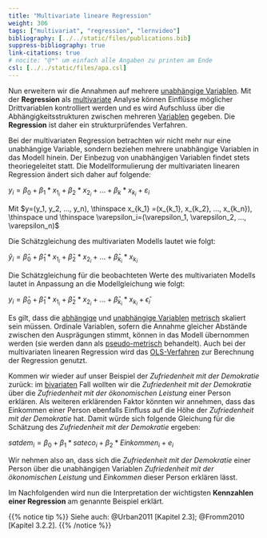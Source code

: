 ```yaml
---
title: "Multivariate lineare Regression"
weight: 306
tags: ["multivariat", "regression", "lernvideo"]
bibliography: [../../static/files/publications.bib]
suppress-bibliography: true
link-citations: true
# nocite: "@*" um einfach alle Angaben zu printen am Ende
csl: [../../static/files/apa.csl]
---
```


Nun erweitern wir die Annahmen auf mehrere [unabhängige Variablen](../../glossar/unabhaengigevariable/index.html). Mit der **Regression** als [multivariate](../../glossar/multivariat/index.html) Analyse können Einflüsse möglicher Drittvariablen kontrolliert werden und es wird Aufschluss über die Abhängigkeitsstrukturen zwischen mehreren [Variablen](../../glossar/variable/index.html) gegeben. Die **Regression** ist daher ein strukturprüfendes Verfahren.

Bei der multivariaten Regression betrachten wir nicht mehr nur eine unabhängige Variable, sondern beziehen mehrere unabhängige Variablen in das Modell hinein. Der Einbezug von unabhängigen Variablen findet stets theoriegeleitet statt. Die Modellformulierung der multivariaten linearen Regression ändert sich daher auf folgende:

$y_i = \beta_0 + \beta_1 \ast x_{1_i} + \beta_2 \ast x_{2_i} + ... + \beta_k \ast x_{k_i} + \varepsilon_i$

Mit $y=(y_1, y_2, ..., y_n), \thinspace x_{k_1} =(x_{k_1}, x_{k_2}, ..., x_{k_n}), \thinspace und \thinspace \varepsilon_i=(\varepsilon_1, \varepsilon_2, ..., \varepsilon_n)$

Die Schätzgleichung des multivariaten Modells lautet wie folgt:

$\hat{y}_i = \hat{\beta}_0 + \hat{\beta}_1 \ast x_{1_i} + \hat{\beta}_2 \ast x_{2_i} + ... + \hat{\beta}_{k_i} \ast x_{k_i}$

Die Schätzgleichung für die beobachteten Werte des multivariaten Modells lautet in Anpassung an die Modellgleichung wie folgt:

$y_i = \hat{\beta}_0 + \hat{\beta}_1 \ast x_{1_i} + \hat{\beta}_2 \ast x_{2_i} + ... + \hat{\beta}_{k_i} \ast x_{k_i} + \hat{\epsilon}_i$

Es gilt, dass die [abhängige](../../glossar/abhaengigevariable/index.html) und [unabhängige Variablen](../../glossar/unabhaengigevariable/index.html) [metrisch](../../glossar/metrischesskalenniveau/index.html) skaliert sein müssen. Ordinale Variablen, sofern die Annahme gleicher Abstände zwischen den Ausprägungen stimmt, können in das Modell übernommen werden (sie werden dann als [pseudo-metrisch](../../glossar/pseudometrisch/index.html) behandelt). Auch bei der multivariaten linearen Regression wird das [OLS-Verfahren](../../glossar/ols/index.html) zur Berechnung der Regression genutzt.

Kommen wir wieder auf unser Beispiel der *Zufriedenheit mit der Demokratie* zurück: im [bivariaten](../../glossar/bivariat/index.html) Fall wollten wir die *Zufriedenheit mit der Demokratie* über die *Zufriedenheit mit der ökonomischen Leistung* einer Person erklären. Als weiteren erklärenden Faktor könnten wir annehmen, dass das Einkommen einer Person ebenfalls Einfluss auf die Höhe der *Zufriedenheit mit der Demokratie* hat. Damit würde sich folgende Gleichung für die Schätzung des *Zufriedenheit mit der Demokratie* ergeben:

$satdem_i= \beta_0 + \beta_1 \ast sateco_i + \beta_2 \ast Einkommen_i + e_i$

Wir nehmen also an, dass sich die *Zufriedenheit mit der Demokratie* einer Person über die unabhängigen Variablen *Zufriedenheit mit der ökonomischen Leistung* und *Einkommen* dieser Person erklären lässt.

Im Nachfolgenden wird nun die Interpretation der wichtigsten **Kennzahlen einer Regression** am genannte Beispiel erklärt.

{{% notice tip %}}
Siehe auch: @Urban2011 [Kapitel 2.3]; @Fromm2010 [Kapitel 3.2.2].
{{% /notice %}}